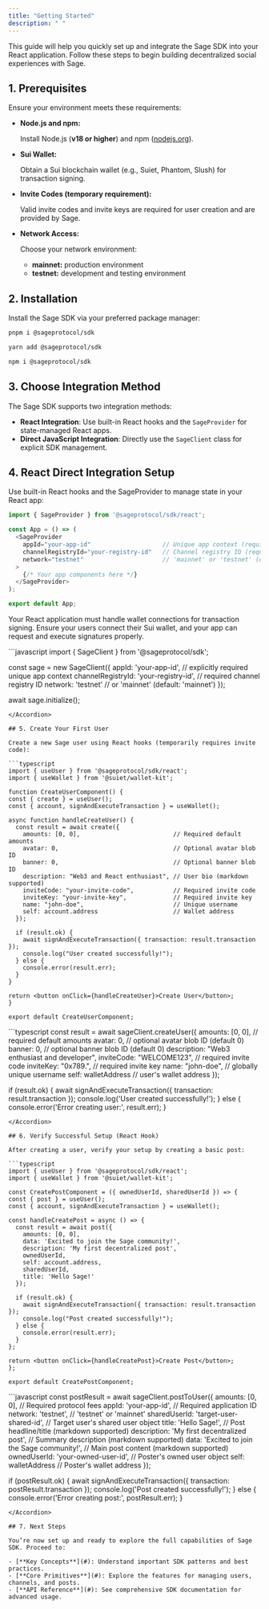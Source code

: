 ```yaml
---
title: "Getting Started"
description: " "
---
```


This guide will help you quickly set up and integrate the Sage SDK into your React application. Follow these steps to begin building decentralized social experiences with Sage.

## 1. Prerequisites

Ensure your environment meets these requirements:

- **Node.js and npm:**

  Install Node.js (**v18 or higher**) and npm ([nodejs.org](http://nodejs.org)).
- **Sui Wallet:**

  Obtain a Sui blockchain wallet (e.g., Suiet, Phantom, Slush) for transaction signing.
- **Invite Codes (temporary requirement):**

  Valid invite codes and invite keys are required for user creation and are provided by Sage.
- **Network Access:**

  Choose your network environment:
  - **mainnet:** production environment
  - **testnet:** development and testing environment

## 2. Installation

Install the Sage SDK via your preferred package manager:

<CodeGroup>

```bash pnpm
pnpm i @sageprotocol/sdk
```


```bash yarn
yarn add @sageprotocol/sdk
```


```bash npm
npm i @sageprotocol/sdk
```

</CodeGroup>

## 3. Choose Integration Method

The Sage SDK supports two integration methods:

- **React Integration**: Use built-in React hooks and the `SageProvider` for state-managed React apps.
- **Direct JavaScript Integration**: Directly use the `SageClient` class for explicit SDK management.

## 4. React Direct Integration Setup

Use built-in React hooks and the SageProvider to manage state in your React app:

```typescript
import { SageProvider } from '@sageprotocol/sdk/react';

const App = () => (
  <SageProvider
    appId="your-app-id"                    // Unique app context (required)
    channelRegistryId="your-registry-id"   // Channel registry ID (required)
    network="testnet"                      // 'mainnet' or 'testnet' (default: 'mainnet')
  >
    {/* Your app components here */}
  </SageProvider>
);

export default App;
```

Your React application must handle wallet connections for transaction signing. Ensure your users connect their Sui wallet, and your app can request and execute signatures properly.

<Accordion title="Direct Javacript Integration Example" icon="rectangle-code" iconType="sharp-solid">
  ```javascript
  import { SageClient } from '@sageprotocol/sdk';
  
  const sage = new SageClient({
    appId: 'your-app-id',                   // explicitly required unique app context
    channelRegistryId: 'your-registry-id',  // required channel registry ID
    network: 'testnet'                      // or 'mainnet' (default: 'mainnet')
  });
  
  await sage.initialize();
  ```
</Accordion>

## 5. Create Your First User

Create a new Sage user using React hooks (temporarily requires invite code):

```typescript
import { useUser } from '@sageprotocol/sdk/react';
import { useWallet } from '@suiet/wallet-kit';

function CreateUserComponent() {
  const { create } = useUser();
  const { account, signAndExecuteTransaction } = useWallet();

  async function handleCreateUser() {
    const result = await create({
      amounts: [0, 0],                          // Required default amounts
      avatar: 0,                                // Optional avatar blob ID
      banner: 0,                                // Optional banner blob ID
      description: "Web3 and React enthusiast", // User bio (markdown supported)
      inviteCode: "your-invite-code",           // Required invite code
      inviteKey: "your-invite-key",             // Required invite key
      name: "john-doe",                         // Unique username
      self: account.address                     // Wallet address
    });

    if (result.ok) {
      await signAndExecuteTransaction({ transaction: result.transaction });
      console.log("User created successfully!");
    } else {
      console.error(result.err);
    }
  }

  return <button onClick={handleCreateUser}>Create User</button>;
}

export default CreateUserComponent;
```

<Accordion title="Direct Javacript Integration Example" icon="rectangle-code" iconType="sharp-solid">
  ```typescript
  const result = await sageClient.createUser({
    amounts: [0, 0],                           // required default amounts
    avatar: 0,                                 // optional avatar blob ID (default 0)
    banner: 0,                                 // optional banner blob ID (default 0)
    description: "Web3 enthusiast and developer",
    inviteCode: "WELCOME123",                  // required invite code
    inviteKey: "0x789.",                       // required invite key
    name: "john-doe",                          // globally unique username
    self: walletAddress                        // user's wallet address
  });
  
  if (result.ok) {
    await signAndExecuteTransaction({ transaction: result.transaction });
    console.log('User created successfully!');
  } else {
    console.error('Error creating user:', result.err);
  }
  ```
</Accordion>

## 6. Verify Successful Setup (React Hook)

After creating a user, verify your setup by creating a basic post:

```typescript
import { useUser } from '@sageprotocol/sdk/react';
import { useWallet } from '@suiet/wallet-kit';

const CreatePostComponent = ({ ownedUserId, sharedUserId }) => {
  const { post } = useUser();
  const { account, signAndExecuteTransaction } = useWallet();

  const handleCreatePost = async () => {
    const result = await post({
      amounts: [0, 0],
      data: 'Excited to join the Sage community!', 
      description: 'My first decentralized post',
      ownedUserId,
      self: account.address,
      sharedUserId,
      title: 'Hello Sage!'
    });

    if (result.ok) {
      await signAndExecuteTransaction({ transaction: result.transaction });
      console.log("Post created successfully!");
    } else {
      console.error(result.err);
    }
  };

  return <button onClick={handleCreatePost}>Create Post</button>;
};

export default CreatePostComponent;
```

<Accordion title="Direct Javacript Integration Example" icon="rectangle-code" iconType="sharp-solid">
  ```javascript
  const postResult = await sageClient.postToUser({
    amounts: [0, 0],                                // Required protocol fees
    appId: 'your-app-id',                           // Required application ID
    network: 'testnet',                             // 'testnet' or 'mainnet'
    sharedUserId: 'target-user-shared-id',          // Target user's shared user object
    title: 'Hello Sage!',                           // Post headline/title (markdown supported)
    description: 'My first decentralized post',     // Summary description (markdown supported)
    data: 'Excited to join the Sage community!',    // Main post content (markdown supported)
    ownedUserId: 'your-owned-user-id',              // Poster's owned user object
    self: walletAddress                             // Poster's wallet address
  });
  
  if (postResult.ok) {
    await signAndExecuteTransaction({ transaction: postResult.transaction });
    console.log('Post created successfully!');
  } else {
    console.error('Error creating post:', postResult.err);
  }
  ```
</Accordion>

## 7. Next Steps

You’re now set up and ready to explore the full capabilities of Sage SDK. Proceed to:

- [**Key Concepts**](#): Understand important SDK patterns and best practices.
- [**Core Primitives**](#): Explore the features for managing users, channels, and posts.
- [**API Reference**](#): See comprehensive SDK documentation for advanced usage.